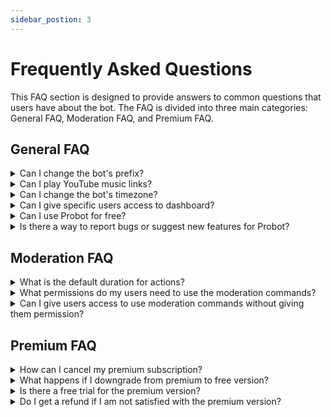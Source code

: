 ```yaml
---
sidebar_postion: 3
---
```



# Frequently Asked Questions

This FAQ section is designed to provide answers to common questions that users have about the bot. The FAQ is divided into three main categories: General FAQ, Moderation FAQ, and Premium FAQ.

## General FAQ

<details>

<summary>Can I change the bot's prefix?</summary>

- Unfortunately, the bot no longer uses prefixes. Instead, we have implemented the use of discord slash commands. However, users can set aliases for their favorite commands and use them as an alternative.

</details>

<details>

<summary>Can I play YouTube music links?</summary>

- Due to YouTube's policy, we no longer support YouTube links. Currently, we only support Soundcloud, Bandcamp, and Viemo links.

</details>

<details>

<summary>Can I change the bot's timezone?</summary>

- At this time, it is not possible to change the bot's timezone. The default timezone is set to GMT+3.

</details>

<details>

<summary>Can I give specific users access to dashboard?</summary>

- Only users with the Administrator permission can have access to the dashboard. To grant access to specific users, create a role and assign it to them.

</details>

<details>

<summary>Can I use Probot for free?</summary>

Yes, Probot can be used for free. However, some features may require a premium subscription to access. You can check the pricing and subscription options on the [Premium Page](https://probot.io/premium).

</details>

<details>

<summary>Is there a way to report bugs or suggest new features for Probot?</summary>

Yes, you can report bugs or suggest new features by joining the official [Probot Support](https://discord.gg/probot) server, where you can share your feedback with the developers and other members of the community.

</details>

## Moderation FAQ

<details>

<summary>What is the default duration for actions?</summary>

- If no time is specified, the default duration for actions is three months.

</details>

<details>

<summary>What permissions do my users need to use the moderation commands?</summary>

- The permissions required for each moderation command vary. To determine the necessary permission, users can try to use the command and receive an error message indicating the required permission.

</details>

<details>

<summary>Can I give users access to use moderation commands without giving them permission?</summary>

- Yes, it is possible to give users access to use moderation commands without giving them permission. The bot has an option called Mod Roles which allows users to specify roles that are allowed to use all moderation commands.

</details>

## Premium FAQ


<details>

<summary>How can I cancel my premium subscription?</summary>

- You can cancel your premium subscription by going to the manage premium page on the bot's website and selecting the `Cancel Subscription` option for the desired bot. Once the subscription is cancelled, you will no longer be charged and your premium features will be deactivated once the bot's duration expires. 

</details>

<details>

<summary>What happens if I downgrade from premium to free version?</summary>

- If you downgrade from the premium version to the free version, you will lose access to all premium features. Your data will not be deleted, but it will be locked until you upgrade again.

</details>

<details>

<summary>Is there a free trial for the premium version?</summary>

- Unfortunately, there is no free trial for the premium version. 

</details>

<details>

<summary>Do I get a refund if I am not satisfied with the premium version?</summary>

- Refunds will be considered on a case-by-case basis. If you would like to request a refund, please contact our support team with the reason for your request.

</details>
